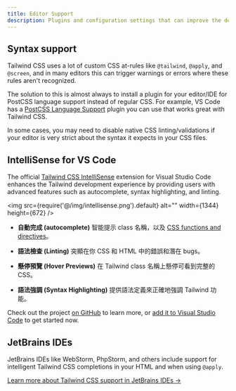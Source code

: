 ```yaml
---
title: Editor Support
description: Plugins and configuration settings that can improve the developer experience when working with Tailwind CSS.
---
```


## Syntax support

Tailwind CSS uses a lot of custom CSS at-rules like `@tailwind`, `@apply`, and `@screen`, and in many editors this can trigger warnings or errors where these rules aren't recognized.

The solution to this is almost always to install a plugin for your editor/IDE for PostCSS language support instead of regular CSS. For example, VS Code has a [PostCSS Language Support](https://marketplace.visualstudio.com/items?itemName=csstools.postcss) plugin you can use that works great with Tailwind CSS.

In some cases, you may need to disable native CSS linting/validations if your editor is very strict about the syntax it expects in your CSS files.


## IntelliSense for VS Code

The official [Tailwind CSS IntelliSense](https://marketplace.visualstudio.com/items?itemName=bradlc.vscode-tailwindcss) extension for Visual Studio Code enhances the Tailwind development experience by providing users with advanced features such as autocomplete, syntax highlighting, and linting.

<img src={require('@/img/intellisense.png').default} alt="" width={1344} height={672} />

<!-- - **Autocomplete**. Intelligent suggestions for class names, as well as [CSS functions and directives](/docs/functions-and-directives). -->
- **自動完成 (autocomplete)** 智能提示 class 名稱，以及 [CSS functions and directives](/docs/functions-and-directives)。
<!-- - **Linting**. Highlights errors and potential bugs in both your CSS and your markup. -->
- **語法檢查 (Linting)** 突顯在你 CSS 和 HTML 中的錯誤和潛在 bugs。
<!-- - **Hover Previews**. See the complete CSS for a Tailwind class name by hovering over it. -->
- **懸停預覽 (Hover Previews)** 在 Tailwind class 名稱上懸停可看到完整的 CSS。
<!-- - **Syntax Highlighting**. Provides syntax definitions so that Tailwind features are highlighted correctly. -->
- **語法強調 (Syntax Highlighting)** 提供語法定義來正確地強調 Tailwind 功能。

Check out the project [on GitHub](https://github.com/tailwindcss/intellisense) to learn more, or [add it to Visual Studio Code](vscode:extension/bradlc.vscode-tailwindcss) to get started now.

## JetBrains IDEs

JetBrains IDEs like WebStorm, PhpStorm, and others include support for intelligent Tailwind CSS completions in your HTML and when using `@apply`.

[Learn more about Tailwind CSS support in JetBrains IDEs &rarr;](https://www.jetbrains.com/help/webstorm/tailwind-css.html)
